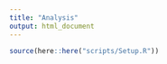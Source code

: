 ```yaml
---
title: "Analysis"
output: html_document
---
```



```r
source(here::here("scripts/Setup.R"))
```

